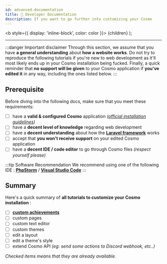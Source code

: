 ```yaml
---
id: advanced-documentation
title: 📖 Developer Documentation
description: If you want to go further into customizing your Cosmo
---
```

  <b style={{ display: 'inline-block', color: color }}> {children} </b>
);

***

:::danger Important disclaimer
Through this section, we assume that you have **a general understanding** about **how a website works**. <Highlight color="#D33D3D">Do not try to reproduce the following tutorials if you're new to web development as it'll most likely ends up in your Cosmo installation being fucked.</Highlight>
Finally, a quick reminder that **no support will be given** to your Cosmo application if **you've edited it** in any way, including the ones listed below.
:::

## Prerequisite
Before diving into the following docs, make sure that <Highlight color="#25c2a0">you meet these requirements:</Highlight>
* [ ] have a **valid & configured Cosmo** application *([official installation guidelines](../installation/cosmo))*
* [ ] have a **decent level of knowledge** regarding web development
* [ ] have a **decent understanding** about how the **[Laravel framework](https://laravel.com/docs/8.x/readme)** works
* [ ] accept that **you won't receive support** on your edited Cosmo application
* [ ] have a **decent IDE / code editor** to go through Cosmo files *(respect yourself please)*

:::tip Software Recommendation
We recommend using one of the following IDE : **[PhpStorm](https://www.jetbrains.com/phpstorm/)** / **[Visual Studio Code](https://code.visualstudio.com/)**
:::

## Summary
Here's a quick summary of **all tutorials to customize your Cosmo installation** :
* [ ] **[custom achievements](custom-achievements)**
* [ ] custom pages
* [ ] custom text editor
* [ ] custom themes
* [ ] edit a layout
* [ ] edit a theme's style
* [ ] extend Cosmo API *(eg: send some actions to Discord webhook, etc..)*

*Checked items means that they are already available.*